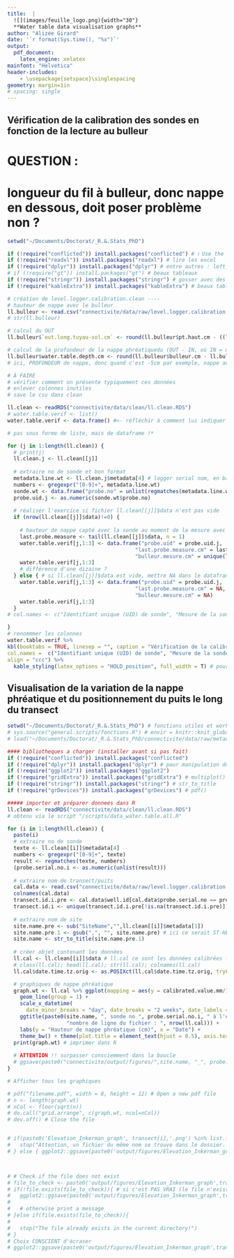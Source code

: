 ```yaml
---
title:  |
  ![](images/feuille_logo.png){width="30"}  
  **Water table data visualisation graphs**
author: "Alizée Girard"
date: '`r format(Sys.time(), "%x")`'
output:
  pdf_document:
    latex_engine: xelatex
mainfont: "Helvetica"
header-includes:
    - \usepackage{setspace}\singlespacing
geometry: margin=1in
# spacing: single
---
```


```{=html}
<!-- Notes :

Raw (calibrated) data
Autres codes :
pdf_document 

<!-- https://bookdown.org/yihui/rmarkdown-cookbook/working-directory.html
Sometimes you may want to use another directory as the working directory. The usual way to change the working directory is setwd(), but please note that setwd() is not persistent in R Markdown (or other types of knitr source documents), which means setwd() only works for the current code chunk, and the working directory will be restored after this code chunk has been evaluated. -->
```

\newpage

## Vérification de la calibration des sondes en fonction de la lecture au bulleur

# QUESTION :
# longueur du fil à bulleur, donc nappe en dessous, doit poser problème non ?

```r
setwd("~/Documents/Doctorat/_R.&.Stats_PhD")

if (!require("conflicted")) install.packages("conflicted") # ℹ Use the conflicted package to force all conflicts to become errors    ---->>>>  devtools::install_github("r-lib/conflicted")
if (!require("readxl")) install.packages("readxl") # lire les excel
if (!require("dplyr")) install.packages("dplyr") # entre autres : left_join()
# if (!require("gt")) install.packages("gt") # beaux tableaux
if (!require("stringr")) install.packages("stringr") # gosser avec des suites de caractères, str_replace, [...]
if (!require("kableExtra")) install.packages("kableExtra") # beaux tableaux

# création de level.logger.calibration.clean ----
# hauteur de nappe avec le bulleur
ll.bulleur <- read.csv("connectivite/data/raw/level.logger.calibration.all.csv", sep = ";", dec = ",")
# str(ll.bulleur)

# calcul du OUT
ll.bulleur$`out.long.tuyau-sol.cm` <- round(ll.bulleur$pt.haut.cm - ((ll.bulleur$pt.bas1.cm + ll.bulleur$pt.bas2.cm + ll.bulleur$pt.bas3.cm)/3), digits = 2)

# calcul de la profondeur de la nappe phréatiquedu (OUT - IN, où IN = mesure lue sur le bulleur)
ll.bulleur$water.table.depth.cm <- round(ll.bulleur$bulleur.cm - ll.bulleur$`out.long.tuyau-sol.cm`, digits = 2)
# ici, PROFONDEUR de nappe, donc quand c'est -5cm par exemple, nappe au DESSUS du sol

# À FAIRE 
# vérifier comment on présente typiquement ces données
# enlever colonnes inutiles
# save le csv dans clean

ll.clean <- readRDS("connectivite/data/clean/ll.clean.RDS")
# water.table.verif <- list()
water.table.verif <- data.frame() #<- réfléchir à comment lui indiquer à quelle ligne consigner les données

# pas sous forme de liste, mais de dataframe !*

for (j in 1:length(ll.clean)) {
  # print(j)
  ll.clean.j <- ll.clean[[j]]
  
  # extraire no de sonde et bon format
  metadata.line.wt <- ll.clean.j$metadata[4] # logger serial nom, en base R
  numbers <- gregexpr("[0-9]+", metadata.line.wt)
  sonde.wt <- data.frame("probe.no" = unlist(regmatches(metadata.line.wt, numbers)), stringsAsFactors = F)
  probe.uid.j <- as.numeric(sonde.wt$probe.no)
  
  # réaliser l'exercice si fichier ll.clean[[j]]$data n'est pas vide
  if (nrow(ll.clean[[j]]$data)!=0) {
    
    # hauteur de nappe capté avec la sonde au moment de la mesure avec le bulleur (dernière mesure)
    last.probe.measure <- tail(ll.clean[[j]]$data, n = 1) 
    water.table.verif[j,1:3] <- data.frame("probe.uid" = probe.uid.j,
                                         "last.probe.measure.cm" = last.probe.measure$calibrated.value.mm/10,
                                         "bulleur.mesure.cm" = unique(ll.bulleur$water.table.depth.cm[ll.bulleur$probe.uid==probe.uid.j]))
    water.table.verif[j,1:3]
    # différence d'une dizaine ?
  } else { # si ll.clean[[j]]$data est vide, mettre NA dans le dataframe
    water.table.verif[j,1:3] <- data.frame("probe.uid" = probe.uid.j,
                                         "last.probe.measure.cm" = NA,
                                         "bulleur.mesure.cm" = NA)
    water.table.verif[j,1:3]
  }
# col.names <- c("Identifiant unique (UID) de sonde", "Mesure de la sonde (heure de lecture au bulleur; cm)")

}
# renommmer les colonnes
water.table.verif %>% 
kbl(booktabs = TRUE, linesep = "", caption = "Vérification de la calibration de sonde en fonction de la mesure du bulleur",
col.names =  c("Identifiant unique (UID) de sonde", "Mesure de la sonde (heure de lecture au bulleur; cm)", "Bulleur (cm)"),
align = "ccc") %>% 
  kable_styling(latex_options = "HOLD_position", full_width = T) # pour que le titre de section n'arrive pas après le tableau
```

## Visualisation de la variation de la nappe phréatique et du positionnement du puits le long du transect

```r
setwd("~/Documents/Doctorat/_R.&.Stats_PhD") # fonctions utiles et working directory
# sys.source("general.scripts/fonctions.R") # envir = knitr::knit_global())
# load("~/Documents/Doctorat/_R.&.Stats_PhD/connectivite/data/raw/metadata_all.RDS")

#### bibliotheques a charger (installer avant si pas fait)
if (!require("conflicted")) install.packages("conflicted")
if (!require("dplyr")) install.packages("dplyr") # pour manipulation donnees (pipe, etc)
if (!require("ggplot2")) install.packages("ggplot2")
if (!require("gridExtra")) install.packages("gridExtra") # multiplot()
if (!require("stringr")) install.packages("stringr") # str_to_title
if (!require("grDevices")) install.packages("grDevices") # pdf()

##### importer et préparer donnees dans R
ll.clean <- readRDS("connectivite/data/clean/ll.clean.RDS")
# obtenu via le script "/scripts/data_water.table.all.R"
```

```r
for (i in 1:length(ll.clean)) {
  paste(i)
  # extraire no de sonde
  texte <- ll.clean[[i]]$metadata[4]
  numbers <- gregexpr("[0-9]+", texte)
  result <- regmatches(texte, numbers)
  (probe.serial.no.i <- as.numeric(unlist(result)))
  
  # extraire nom de transect/puits
  cal.data <- read.csv("connectivite/data/raw/level.logger.calibration.all.csv", sep = ";")
  colnames(cal.data)
  transect.id.i.pre <- cal.data$well.id[cal.data$probe.serial.no == probe.serial.no.i]
  transect.id.i <- unique(transect.id.i.pre[!is.na(transect.id.i.pre)])
  
  # extraire nom de site
  site.name.pre <- sub("SiteName","",ll.clean[[i]]$metadata[1])
  site.name.pre.1 <- gsub(",", "", site.name.pre) # ici ce serait ST-HENRI, ça me gosse
  site.name <- str_to_title(site.name.pre.1)
  
  # créer objet contenant les données
  ll.cal <- ll.clean[[i]]$data # ll.cal ce sont les données calibrées finales, reprise du nom dans le script d'origine "data_water.table.all.R"
  # class(ll.cal); head(ll.cal); str(ll.cal); colnames(ll.cal)
  ll.cal$date.time.tz.orig <- as.POSIXct(ll.cal$date.time.tz.orig, tryFormats = )

  # graphiques de nappe phréatique
  graph.wt <- ll.cal %>% ggplot(mapping = aes(y = calibrated.value.mm/10, x = date.time.tz.orig)) + # doit être en as.POSICct, mais avec la date et l'heure. Repartir de zéro dans le script water.tanle_all??
    geom_line(group = 1) +
    scale_x_datetime(
      date_minor_breaks = "day", date_breaks = "2 weeks", date_labels = "%D:%H") +
    ggtitle(paste0(site.name, ", sonde no ", probe.serial.no.i, " à l'emplacement ", transect.id.i, "\n",
                   "nombre de ligne du fichier : ", nrow(ll.cal))) +
    labs(y = "Hauteur de nappe phréatique (cm)", x = "Date") +
    theme_bw() + theme(plot.title = element_text(hjust = 0.5), axis.text.x = element_text(angle = 45, hjust = 1, vjust = 0.5))
  print(graph.wt) # imprimer dans R
  
  # ATTENTION !! surpasser consciemment dans la boucle
  # ggsave(paste0("connectivite/output/figures/",site.name, "_", probe.serial.no.i, "_", transect.id.i,".pdf"), graph.wt, width = 12, height = 8)
}
```

```r

# Afficher tous les graphiques

# pdf("filename.pdf", width = 8, height = 12) # Open a new pdf file
# n <- length(graph.wt)
# nCol <- floor(sqrt(n))
# do.call("grid.arrange", c(graph.wt, ncol=nCol))
# dev.off() # Close the file


# if(paste0('Elevation_Inkerman_graph', transect[i],'.png') %in% list.files("connectivite/output/figures"))  { # si TRUE = STOP et warning // si FALSE = continuer la boucle (donc rien, donc IF statement)
#   stop("Attention, un fichier du même nom se trouve dans le dossier. En outrepassant cet avertissement, le fichier ancier sera effacé et remplacé.")
# } else { ggplot2::ggsave(paste0('output/figures/Elevation_Inkerman_graph',transect[i],'.png'), graph, width = 4.7, height = 2.4)  }



# # Check if the file does not exist
# file_to_check <- paste0('output/figures/Elevation_Inkerman_graph',transect[i],'.png')
# if(!file.exists(file_to_check)){ # si c'est PAS VRAI (le file n'existe pas, on poursuit) = VRAI, si c'est VRAI = FAUX (else if -> message d'erreur, empêche d'écraser)
#   ggplot2::ggsave(paste0('output/figures/Elevation_Inkerman_graph',transect[i],'.png'), graph, width = 4.7, height = 2.4)
#
#   # otherwise print a message
# }else if(file.exists(file_to_check)){
#
#   stop("The file already exists in the current directory!")
# }
# Choix CONSCIENT d'écraser
# ggplot2::ggsave(paste0('output/figures/Elevation_Inkerman_graph',transect[i],'.png'), graph, width = 4.7, height = 2.4)
```
